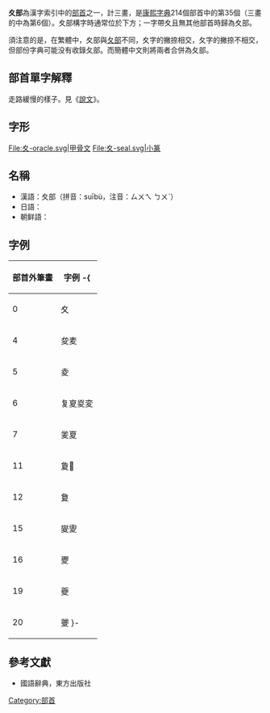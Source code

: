 {{Infobox Kangxi radical
|35|uni=590A
|prev=夂
|next=夕
|meaning=慢步走
|pny= suī
|bopo= ㄙㄨㄟ
|gr= suei
|wade= sui<sup>1</sup>
|jyutping= seoi1
|yale= sēui
|poj= soe
|hi= スイ sui
|kanji= 夊繞 suinyō
|hang= 천천히걸을<br/>cheoncheonhi georeul
|hanja= 쇠 soe
}}
'''夊部'''為漢字索引中的[[部首|部首]]之一，計三畫，是[[康熙字典|康熙字典]]214個部首中的第35個（三畫的中為第6個）。夊部構字時通常位於下方；一字帶夊且無其他部首時歸為夊部。

須注意的是，在繁體中，夊部與[[夂部|夂部]]不同，夊字的撇捺相交，夂字的撇捺不相交，但部份字典可能没有收錄夂部。而簡體中文則將兩者合併為夂部。

== 部首單字解釋 ==
{{Wiktionary|夊}}

走路緩慢的樣子。見《[[說文|說文]]》。

== 字形 ==
<gallery>
File:夊-oracle.svg|甲骨文
File:夊-seal.svg|小篆
</gallery>

==名稱==
* 漢語：夊部（拼音：suībù，注音：ㄙㄨㄟ ㄅㄨˋ）
* 日語：{{lang|ja|夊部（すいぶ）、夊繞（すいにょう）、すいにゅう、夏脚（なつあし）}}
* 朝鲜語：{{lang|ko|쇠부（夊部）}}

==字例==
{| class="wikitable"
! 部首外筆畫 !! 字例
-{
|-
| 0 || 夊
|-
| 4 || 夋麦
|-
| 5 || 夌
|-
| 6 || 复㚆㚇変
|-
| 7 || 夎夏
|-
| 11 || 夐𡕵
|-
| 12 || 𡕷
|-
| 15 || 夑夓
|-
| 16 || 夒
|-
| 19 || 夔
|-
| 20 || 𡖂
}-
|}

==參考文獻==
*國語辭典，東方出版社

{{康熙部首}}
{{简体中文部首}}

[[Category:部首|Category:部首]]